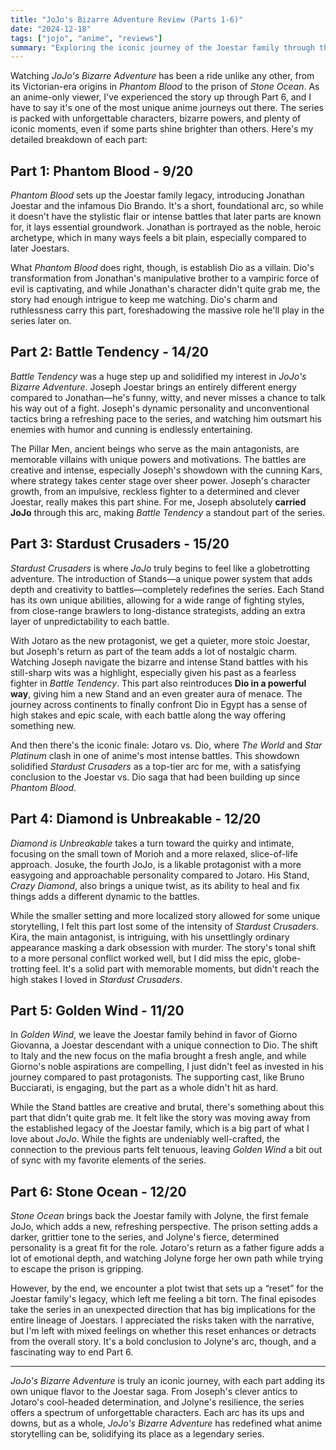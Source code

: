 ```yaml
---
title: "JoJo's Bizarre Adventure Review (Parts 1-6)"
date: "2024-12-18"
tags: ["jojo", "anime", "reviews"]
summary: "Exploring the iconic journey of the Joestar family through the first six parts of JoJo's Bizarre Adventure."
---
```


Watching _JoJo's Bizarre Adventure_ has been a ride unlike any other, from its Victorian-era origins in _Phantom Blood_ to the prison of _Stone Ocean_. As an anime-only viewer, I've experienced the story up through Part 6, and I have to say it's one of the most unique anime journeys out there. The series is packed with unforgettable characters, bizarre powers, and plenty of iconic moments, even if some parts shine brighter than others. Here's my detailed breakdown of each part:

## Part 1: Phantom Blood - **9/20**

_Phantom Blood_ sets up the Joestar family legacy, introducing Jonathan Joestar and the infamous Dio Brando. It's a short, foundational arc, so while it doesn't have the stylistic flair or intense battles that later parts are known for, it lays essential groundwork. Jonathan is portrayed as the noble, heroic archetype, which in many ways feels a bit plain, especially compared to later Joestars.

What _Phantom Blood_ does right, though, is establish Dio as a villain. Dio's transformation from Jonathan's manipulative brother to a vampiric force of evil is captivating, and while Jonathan's character didn't quite grab me, the story had enough intrigue to keep me watching. Dio's charm and ruthlessness carry this part, foreshadowing the massive role he'll play in the series later on.

## Part 2: Battle Tendency - **14/20**

_Battle Tendency_ was a huge step up and solidified my interest in _JoJo's Bizarre Adventure_. Joseph Joestar brings an entirely different energy compared to Jonathan—he's funny, witty, and never misses a chance to talk his way out of a fight. Joseph's dynamic personality and unconventional tactics bring a refreshing pace to the series, and watching him outsmart his enemies with humor and cunning is endlessly entertaining.

The Pillar Men, ancient beings who serve as the main antagonists, are memorable villains with unique powers and motivations. The battles are creative and intense, especially Joseph's showdown with the cunning Kars, where strategy takes center stage over sheer power. Joseph's character growth, from an impulsive, reckless fighter to a determined and clever Joestar, really makes this part shine. For me, Joseph absolutely **carried JoJo** through this arc, making _Battle Tendency_ a standout part of the series.

## Part 3: Stardust Crusaders - **15/20**

_Stardust Crusaders_ is where _JoJo_ truly begins to feel like a globetrotting adventure. The introduction of Stands—a unique power system that adds depth and creativity to battles—completely redefines the series. Each Stand has its own unique abilities, allowing for a wide range of fighting styles, from close-range brawlers to long-distance strategists, adding an extra layer of unpredictability to each battle.

With Jotaro as the new protagonist, we get a quieter, more stoic Joestar, but Joseph's return as part of the team adds a lot of nostalgic charm. Watching Joseph navigate the bizarre and intense Stand battles with his still-sharp wits was a highlight, especially given his past as a fearless fighter in _Battle Tendency_. This part also reintroduces **Dio in a powerful way**, giving him a new Stand and an even greater aura of menace. The journey across continents to finally confront Dio in Egypt has a sense of high stakes and epic scale, with each battle along the way offering something new.

And then there's the iconic finale: Jotaro vs. Dio, where _The World_ and _Star Platinum_ clash in one of anime's most intense battles. This showdown solidified _Stardust Crusaders_ as a top-tier arc for me, with a satisfying conclusion to the Joestar vs. Dio saga that had been building up since _Phantom Blood_.

## Part 4: Diamond is Unbreakable - **12/20**

_Diamond is Unbreakable_ takes a turn toward the quirky and intimate, focusing on the small town of Morioh and a more relaxed, slice-of-life approach. Josuke, the fourth JoJo, is a likable protagonist with a more easygoing and approachable personality compared to Jotaro. His Stand, _Crazy Diamond_, also brings a unique twist, as its ability to heal and fix things adds a different dynamic to the battles.

While the smaller setting and more localized story allowed for some unique storytelling, I felt this part lost some of the intensity of _Stardust Crusaders_. Kira, the main antagonist, is intriguing, with his unsettlingly ordinary appearance masking a dark obsession with murder. The story's tonal shift to a more personal conflict worked well, but I did miss the epic, globe-trotting feel. It's a solid part with memorable moments, but didn't reach the high stakes I loved in _Stardust Crusaders_.

## Part 5: Golden Wind - **11/20**

In _Golden Wind_, we leave the Joestar family behind in favor of Giorno Giovanna, a Joestar descendant with a unique connection to Dio. The shift to Italy and the new focus on the mafia brought a fresh angle, and while Giorno's noble aspirations are compelling, I just didn't feel as invested in his journey compared to past protagonists. The supporting cast, like Bruno Bucciarati, is engaging, but the part as a whole didn't hit as hard.

While the Stand battles are creative and brutal, there's something about this part that didn't quite grab me. It felt like the story was moving away from the established legacy of the Joestar family, which is a big part of what I love about _JoJo_. While the fights are undeniably well-crafted, the connection to the previous parts felt tenuous, leaving _Golden Wind_ a bit out of sync with my favorite elements of the series.

## Part 6: Stone Ocean - **12/20**

_Stone Ocean_ brings back the Joestar family with Jolyne, the first female JoJo, which adds a new, refreshing perspective. The prison setting adds a darker, grittier tone to the series, and Jolyne's fierce, determined personality is a great fit for the role. Jotaro's return as a father figure adds a lot of emotional depth, and watching Jolyne forge her own path while trying to escape the prison is gripping.

However, by the end, we encounter a plot twist that sets up a “reset” for the Joestar family's legacy, which left me feeling a bit torn. The final episodes take the series in an unexpected direction that has big implications for the entire lineage of Joestars. I appreciated the risks taken with the narrative, but I'm left with mixed feelings on whether this reset enhances or detracts from the overall story. It's a bold conclusion to Jolyne's arc, though, and a fascinating way to end Part 6.

---

_JoJo's Bizarre Adventure_ is truly an iconic journey, with each part adding its own unique flavor to the Joestar saga. From Joseph's clever antics to Jotaro's cool-headed determination, and Jolyne's resilience, the series offers a spectrum of unforgettable characters. Each arc has its ups and downs, but as a whole, _JoJo's Bizarre Adventure_ has redefined what anime storytelling can be, solidifying its place as a legendary series.
